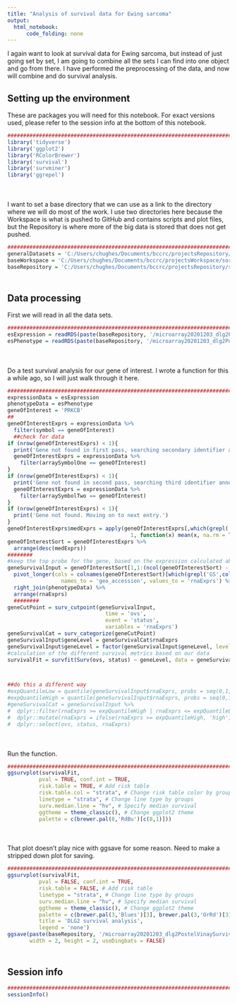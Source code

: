 ```yaml
---
title: "Analysis of survival data for Ewing sarcoma"
output:
  html_notebook:
      code_folding: none
---
```


I again want to look at survival data for Ewing sarcoma, but instead of just going set by set, I am going to combine all the sets I can find into one object and go from there. I have performed the preprocessing of the data, and now will combine and do survival analysis.

## Setting up the environment

These are packages you will need for this notebook. For exact versions used, please refer to the session info at the bottom of this notebook.

```r
##########################################################################################
library('tidyverse')
library('ggplot2')
library('RColorBrewer')
library('survival')
library('survminer')
library('ggrepel')
```

<div style="margin-bottom:50px;"></div>

I want to set a base directory that we can use as a link to the directory where we will do most of the work. I use two directories here because the Workspace is what is pushed to GitHub and contains scripts and plot files, but the Repository is where more of the big data is stored that does not get pushed.

```r
##########################################################################################
generalDatasets = 'C:/Users/chughes/Documents/bccrc/projectsRepository/generalDatasets'
baseWorkspace = 'C:/Users/chughes/Documents/bccrc/projectsWorkspace/sorensenLab/relatedToDlg2'
baseRepository = 'C:/Users/chughes/Documents/bccrc/projectsRepository/sorensenLab/relatedToDlg2'
```

<div style="margin-bottom:50px;"></div>

## Data processing

First we will read in all the data sets.

```r
##########################################################################################
esExpression = readRDS(paste(baseRepository, '/microarray20201203_dlg2PostelVinaySurvival/dataset_postelVinayExpression.rds', sep = ''))
esPhenotype = readRDS(paste(baseRepository, '/microarray20201203_dlg2PostelVinaySurvival/dataset_postelVinayPhenotype.rds', sep = ''))
```

<div style="margin-bottom:50px;"></div>


<div style="margin-bottom:50px;"></div>

Do a test survival analysis for our gene of interest. I wrote a function for this a while ago, so I will just walk through it here.

```r
##########################################################################################
expressionData = esExpression
phenotypeData = esPhenotype
geneOfInterest = 'PRKCB'
##
geneOfInterestExprs = expressionData %>%
  filter(symbol == geneOfInterest)
  ##check for data
if (nrow(geneOfInterestExprs) < 1){
  print('Gene not found in first pass, searching secondary identifier annotation.')
  geneOfInterestExprs = expressionData %>%
    filter(arraySymbolOne == geneOfInterest)
}
if (nrow(geneOfInterestExprs) < 1){
  print('Gene not found in second pass, searching third identifier annotation.')
  geneOfInterestExprs = expressionData %>%
    filter(arraySymbolTwo == geneOfInterest)
}
if (nrow(geneOfInterestExprs) < 1){
  print('Gene not found. Moving on to next entry.')
}
geneOfInterestExprs$medExprs = apply(geneOfInterestExprs[,which(grepl('GS',colnames(geneOfInterestExprs)))[1]:ncol(geneOfInterestExprs)], 
                                       1, function(x) mean(x, na.rm = TRUE))
geneOfInterestSort = geneOfInterestExprs %>%
  arrange(desc(medExprs))
########
#keep the top probe for the gene, based on the expression calculated above
geneSurvivalInput = geneOfInterestSort[1,1:(ncol(geneOfInterestSort) - 1)] %>%
  pivot_longer(cols = colnames(geneOfInterestSort)[which(grepl('GS',colnames(geneOfInterestSort)))[1]]:colnames(geneOfInterestSort)[(ncol(geneOfInterestSort) - 1)], 
                 names_to = 'geo_accession', values_to = 'rnaExprs') %>%
  right_join(phenotypeData) %>%
  arrange(rnaExprs)
  ########
geneCutPoint = surv_cutpoint(geneSurvivalInput,
                               time = 'ovs',
                               event = 'status',
                               variables = 'rnaExprs')
geneSurvivalCat = surv_categorize(geneCutPoint)
geneSurvivalInput$geneLevel = geneSurvivalCat$rnaExprs
geneSurvivalInput$geneLevel = factor(geneSurvivalInput$geneLevel, levels = c('low','high'))
#calculation of the different survival metrics based on our data
survivalFit = survfit(Surv(ovs, status) ~ geneLevel, data = geneSurvivalInput)



##do this a different way
#expQuantileLow = quantile(geneSurvivalInput$rnaExprs, probs = seq(0,1,0.1))[3]
#expQuantileHigh = quantile(geneSurvivalInput$rnaExprs, probs = seq(0,1,0.1))[9]
#geneSurvivalCat = geneSurvivalInput %>%
#  dplyr::filter(rnaExprs >= expQuantileHigh | rnaExprs <= expQuantileLow) %>%
#  dplyr::mutate(rnaExprs = ifelse(rnaExprs >= expQuantileHigh, 'high', 'low'))
#  dplyr::select(ovs, status, rnaExprs)


```

<div style="margin-bottom:50px;"></div>

Run the function.

```r
##########################################################################################
ggsurvplot(survivalFit,
          pval = TRUE, conf.int = TRUE,
          risk.table = TRUE, # Add risk table
          risk.table.col = "strata", # Change risk table color by groups
          linetype = "strata", # Change line type by groups
          surv.median.line = "hv", # Specify median survival
          ggtheme = theme_classic(), # Change ggplot2 theme
          palette = c(brewer.pal(8,'RdBu')[c(8,1)]))
```

<div style="margin-bottom:50px;"></div>

That plot doesn't play nice with ggsave for some reason. Need to make a stripped down plot for saving.

```r
##########################################################################################
ggsurvplot(survivalFit,
          pval = FALSE, conf.int = TRUE,
          risk.table = FALSE, # Add risk table
          linetype = "strata", # Change line type by groups
          surv.median.line = "hv", # Specify median survival
          ggtheme = theme_classic(), # Change ggplot2 theme
          palette = c(brewer.pal(3,'Blues')[3], brewer.pal(3,'OrRd')[3]),
          title = 'DLG2 survival analysis',
          legend = 'none')
ggsave(paste(baseRepository, '/microarray20201203_dlg2PostelVinaySurvival/survival_fli1SurvivalPostelVinay.pdf', sep = ''), 
       width = 2, height = 2, useDingbats = FALSE)
```

<div style="margin-bottom:50px;"></div>

## Session info

```r
##########################################################################################
sessionInfo()
```